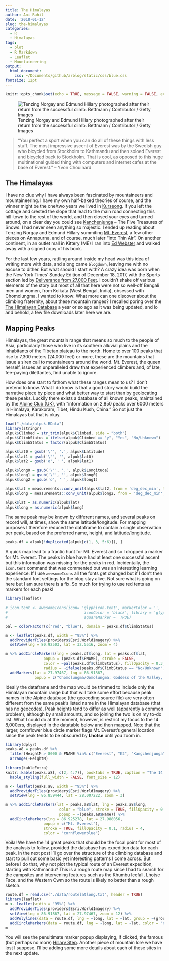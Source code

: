 ```yaml
---
title: The Himalayas
author: Ani Ruhil
date: '2018-01-12'
slug: the-himalayas
categories:
  - R
  - Himalayas
tags:
  - plot
  - R Markdown
  - Leaflet
  - Mountaineering
output: 
  html_document: 
    css: ~/Documents/github/arblog/static/css/blue.css
fontsize: 12pt    
---
```


```r
knitr::opts_chunk$set(echo = TRUE, message = FALSE, warning = FALSE, echo = TRUE, tidy = TRUE, tidy.opts = list(width.cutoff = 60, keep.blank.line = FALSE), fig.align = "center")
```

<div align = "center">
![Tenzing Norgay and Edmund Hillary photographed after their return from the successful climb. Bettmann / Contributor / Getty Images](https://fthmb.tqn.com/E_5KO6ogD9Y4WQqEZ_w82JZPRKg=/768x0/filters:no_upscale()/Tenzing-Norgay-and-Edmund-Hillary-58c199a73df78c353c2a70bd.jpg)
</div>

> “You perfect a sport when you can do all of these things with less stuff. The most impressive ascent of Everest was by the Swedish guy who bicycled from Stockholm to Kathmandu and then soloed Everest and bicycled back to Stockholm. That is cool, as opposed to this huge multinational guided thing with computers and internet cafes at the base of Everest.” – Yvon Chouinard 

## The Himalayas 
I have no clue why I have always been fascinated by mountaineers and mountaineering. I have my own half-baked theories of course, and the winner might be the one/two years we lived in [Kurseong](https://en.wikipedia.org/wiki/Kurseong). If you left the cottage and crested the slope that lead to the main road connecting this hill-town to the rest of the world, and then closed your eyes and turned around, on a clear day you could see [Kanchenjunga](https://en.wikipedia.org/wiki/Kangchenjunga) -- The Five Treasures of Snows. I had never seen anything so majestic. I ended up reading about Tenzing Norgay and Edmund Hillary summiting [Mt. Everest](http://www.everest1953.co.uk/naming-mount-everest), a few other pieces on Annapurna, and of course, much later "Into Thin Air". On another continent, in an outlet mall in Kittery (ME) I ran into [Ed Webster](https://media.pri.org/s3fs-public/styles/story_main/public/migration/PriMigrationsDamanticWordpressAttachmentsImagesMigration/www.theworld.org/wp-content/uploads/RTR1IO5O-e1369851902488.jpg?itok=VyEL7QkU) and walked away with a signed copy of his book. 

For the last few years, rattling around inside my head was this idea of writing more with data, and along came `blogdown`, leaving me with no excuse to dither. But what should I start with? A crazy idea was born when the New York Times' Sunday Edition of December 18, 2017, with the Sports section led by [Deliverance from 27,000 Feet](https://goo.gl/hEB56o). I couldn't shake off various elements of the story but most of all that here were not so well-off Bengali men and women, from Kolkata (West Bengal, India), obsessed with Chomolungma. I wanted to know: What more can one discover about the climbing fraternity, about these mountain ranges? I recalled poring over the [The Himalayan Database](http://www.himalayandatabase.com) a year or so ago as it was being updated, and lo and behold, a few file downloads later here we are. 

## Mapping Peaks
Himalayas, the great mountain range that means so much to the people of Asia, particularly those who live in its southern alluvial plains and the inhabitants of the Tibetan plateau to the north. Home to over 100 peaks that rise to 7,300 meters (24,000 feet) or more, these are the mountains that issue a siren call to mountaineers around the world. Mt. Everest, the queen herself, issues an unparalleled draw that experienced climbers and, of late, fee-paying dilettantes, find unable to ignore. 

How does one start to fathom what these ranges mean to us? I don't pretend to know. What I do know is that a good story would build the narrative piece by piece and what better way to start than by geolocating these peaks. Luckily there exists a database of all known peaks, maintained by the [Alpine Club (UK)](http://www.alpine-club.org.uk/hi/about-hi.htm), with "information on 2,850 peaks over 6000 meters in Himalaya, Karakoram, Tibet, Hindu Kush, China." So not just the Himalayas but that is okay. 
 
```r
load("./data/alpuk.RData")
library(stringr)
alpuk$Climbed = str_trim(alpuk$Climbed, side = "both")
alpuk$ClimbStatus = ifelse(alpuk$Climbed == "y", "Yes", "No/Unknown")
alpuk$ClimbStatus = factor(alpuk$ClimbStatus)
```


```r
alpuk$lat0 = gsub('\'', '.', alpuk$Latitude)
alpuk$lat1 = gsub('\"', '', alpuk$lat0)
alpuk$lat2 = gsub('o', ' ', alpuk$lat1)

alpuk$long0 = gsub('\'', '.', alpuk$Longitude)
alpuk$long1 = gsub('\"', '', alpuk$long0)
alpuk$long2 = gsub('o', ' ', alpuk$long1)

alpuk$lat = measurements::conv_unit(alpuk$lat2, from = 'deg_dec_min', to = 'dec_deg')
alpuk$long = measurements::conv_unit(alpuk$long2, from = 'deg_dec_min', to = 'dec_deg')

alpuk$lat = as.numeric(alpuk$lat)
alpuk$long = as.numeric(alpuk$long)
```

The same peak may be known by different names, and several peaks on record will, at times, show the same latitude/longitude. For mapping purposes I therefore reduced the dataframe to contain a single observation per peak, based on the preferred name, height, and latitude/longitude.  

```r
peaks.df = alpuk[!duplicated(alpuk[c(1, 3, 5:6)]), ]
```

A quick map lead to a frantic hunt for Mt. Everest and so I dropped a marker for Mt. Everest. The peaks in blue have had at least one successful ascent but this information was missing for the peaks in red. Incidentally, the `icon.tent` command that was commented out was an interesting learning experience: If I use `awesomeIcons` all the fonts get changed but if I don't then the standard font settings for the blog stay alive. Not sure what is going on here but I am sure there is a fix. So much for trying to use red tents as markers for each peak!


```r
library(leaflet)

# icon.tent <- awesomeIcons(icon= 'glyphicon-tent', markerColor = '',
#                                  iconColor = 'black', library = 'glyphicon',
#                                  squareMarker =  TRUE)

pal = colorFactor(c("red", "blue"), domain = peaks.df$ClimbStatus)

m <- leaflet(peaks.df, width = "95%") %>% 
  addProviderTiles(providers$Esri.WorldImagery) %>% 
  setView(lng = 80.92503, lat = 32.5516, zoom = 4)

m %>% addCircleMarkers(lng = peaks.df$long, lat = peaks.df$lat, 
                 popup = (peaks.df$PNAME), stroke = FALSE, 
                 color = ~pal(peaks.df$ClimbStatus), fillOpacity = 0.3, 
                 radius = ~ifelse(peaks.df$ClimbStatus == "No/Unknown", 1, 2)) %>% 
  addMarkers(lat = 27.97467, lng = 86.91867, 
             popup = c("Chomolungma/Qomolungma: Goddess of the Valley, Sagarmatha: Peak of Heaven, Mt. Everest (should rightfully be Mt. Sikhdar but let us not quibble"))

```

Ideally the dataframe and the map would be trimmed to include only the Himalayan mountain range but that will take some effort because peak names in the Alpine database (the geocoding source file) are very often different from the same peak's listed name in the Himalayan database (that has no geocodes). Peak heights tend to differ as well (apparently a common problem), although by small amounts, and so joining the two is on my to-do list. What I could do at the moment, however, is restrict my focus to the 14 [8,000ers](http://www.everestnews.com/8000.htm), displayed in the datatable below and then mapped. Note that the larger, cornflower blue circle marker flags Mt. Everest's general location since the peak tends to be obscured by **Lhotse** until you zoom in. 


```r
library(dplyr)
peaks.a8 = peaks.df %>% 
  filter(HeightM > 8000 & PNAME %in% c("Everest", "K2", "Kangchenjunga", "Lhotse", "Makalu", "Cho Oyu", "Dhaulagiri", "Manaslu", "Nanga Parbat", "Annapurna", "Gasherbrum", "Broad Pk", "Shishapangma", "Gasherbrum II")) %>%
  arrange(-HeightM) 

library(kableExtra)
knitr::kable(peaks.a8[, c(2, 4:7)], booktabs = TRUE, caption = "The 14 8000ers", "html") %>%
  kable_styling(full_width = FALSE, font_size = 12)
```


```r
m <- leaflet(peaks.a8, width = "95%") %>%
  addProviderTiles(providers$Esri.WorldImagery) %>% 
  setView(lng = 86.859444, lat = 28.007222, zoom = 3)

m %>% addCircleMarkers(lat = peaks.a8$lat, lng = peaks.a8$long, 
                        color = "blue", stroke = TRUE, fillOpacity = 0.1, radius = 3,
                        popup = ~(peaks.a8$Name)) %>% 
  addCircleMarkers(lng = 86.925278, lat = 27.988056, 
                 popup = c("Mt. Everest"), 
                 stroke = TRUE, fillOpacity = 0.1, radius = 4, 
                 color = "cornflowerblue")

```



Voila! We have the 14 great peaks that should be the focal point for most of the analysis to follow, provided the database has expedition data for each peak. In the next post I'll go over the structure of the climbing database and start to pull out some basic yet interesting patterns I come across. But before I do that, why not plot the typical route of an Everest expedition, starting with Kathmandu? This is a rough route map since I had to search for the campsites and intervening features such as the Khumbu Icefall, Lhotse Face, and the Western Cwm so the route is likely no better than a rough sketch. 

```r
route.df = read.csv("./data/routelatlong.txt", header = TRUE)
library(leaflet)
m <- leaflet(width = "95%") %>%
  addProviderTiles(providers$Esri.WorldImagery) %>% 
  setView(lng = 86.91867, lat = 27.97467, zoom = 12) %>%
  addPolylines(data = route.df, lng = ~long, lat = ~lat, group = ~(group), color = "firebrick", fillOpacity = 0.1, stroke = TRUE, weight = 3) %>%
  addCircleMarkers(data = route.df, lng = ~long, lat = ~lat, color = "navy", fillOpacity = 0.5, stroke = TRUE, radius = 3, popup = ~site)
m
```

You will see the penultimate marker popup displaying, if clicked, the famous (but perhaps no more) [Hillary Step](https://www.outsideonline.com/2191911/american-climbers-confirm-hillary-step-gone). Another piece of mountain lore we have lost I suppose. I'll be adding some more details about each of these sites in the next update. 



